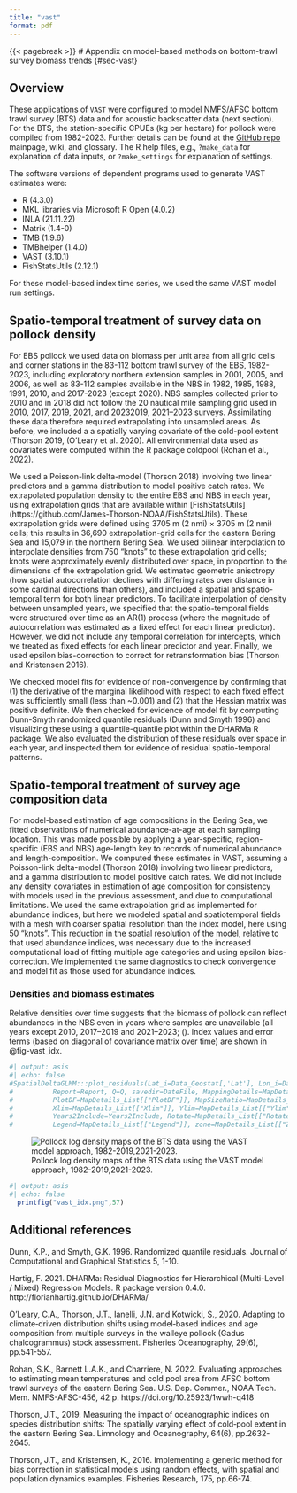 ```yaml
---
title: "vast"
format: pdf
---
```

{{< pagebreak >}}
# Appendix on model-based methods on bottom-trawl survey biomass trends {#sec-vast}

## Overview

These applications of `VAST` were configured to model 
NMFS/AFSC bottom trawl survey (BTS) data and for acoustic backscatter data (next section).
For the BTS, the station-specific CPUEs
(kg per hectare) for pollock were compiled from 1982-2023. Further details can
be found at the [GitHub repo](https://github.com/james- thorson/VAST/#description) 
mainpage, wiki, and glossary.  The R help files,
e.g., `?make_data` for explanation of data inputs, or `?make_settings` for
explanation of settings. 

The software versions of dependent programs used to generate VAST estimates were:   

* R (4.3.0)
* MKL libraries via Microsoft R Open (4.0.2)
* INLA (21.11.22)
* Matrix (1.4-0)
* TMB (1.9.6)
* TMBhelper (1.4.0) 
* VAST (3.10.1)
* FishStatsUtils (2.12.1) 

For these model-based index time series, we used the same VAST model run settings.

## Spatio-temporal treatment of survey data on pollock density

For EBS pollock we used data on biomass per unit area from all grid cells and corner stations in the 83-112 bottom trawl survey of the EBS, 1982-2023, including exploratory northern extension samples in 2001, 2005, and 2006, as well as 83-112 samples available in the NBS in 1982, 1985, 1988, 1991, 2010, and 2017-2023 (except 2020). NBS samples collected prior to 2010 and in 2018 did not follow the 20 nautical mile sampling grid used in 2010, 2017, 2019, 2021, and 20232019, 2021–2023 surveys. Assimilating these data therefore required extrapolating into unsampled areas. As before, we included a a spatially varying covariate of the cold-pool extent (Thorson 2019, (O’Leary et al. 2020). All environmental data used as covariates were computed within the R package coldpool (Rohan et al., 2022).

We used a Poisson-link delta-model (Thorson 2018) involving two linear predictors and a gamma
distribution to model positive catch rates. We extrapolated population density to the entire EBS
and NBS in each year, using extrapolation grids that are available within [FishStatsUtils] (https://github.com/James-Thorson-NOAA/FishStatsUtils). These extrapolation grids were defined using
3705 m (2 nmi) × 3705 m (2 nmi) cells; this results in 36,690 extrapolation-grid cells for the
eastern Bering Sea and 15,079 in the northern Bering Sea. We used bilinear interpolation to
interpolate densities from 750 “knots” to these extrapolation grid cells; knots were approximately
evenly distributed over space, in proportion to the dimensions of the extrapolation grid. We
estimated geometric anisotropy (how spatial autocorrelation declines with differing rates over
distance in some cardinal directions than others), and included a spatial and spatio-temporal term
for both linear predictors. To facilitate interpolation of density between unsampled years, we
specified that the spatio-temporal fields were structured over time as an AR(1) process (where the
magnitude of autocorrelation was estimated as a fixed effect for each linear predictor). However,
we did not include any temporal correlation for intercepts, which we treated as fixed effects for
each linear predictor and year. Finally, we used epsilon bias-correction to correct for
retransformation bias (Thorson and Kristensen 2016). 

We checked model fits for evidence of non-convergence by confirming that (1) the derivative of the
marginal likelihood with respect to each fixed effect was sufficiently small (less than ~0.001)
and (2) that the
Hessian matrix was positive definite.  We then checked for evidence of model fit by computing
Dunn-Smyth randomized quantile residuals (Dunn and Smyth 1996) and visualizing these using a
quantile-quantile plot within the DHARMa R package.  We also evaluated the distribution of these
residuals over space in each year, and inspected them for evidence of residual spatio-temporal
patterns.  

## Spatio-temporal treatment of survey age composition data

For model-based estimation of age
   compositions in the Bering Sea, we fitted observations of numerical abundance-at-age at each
   sampling location. This was made possible by applying a year-specific, region-specific (EBS and
   NBS) age-length key to records of numerical abundance and length-composition. We computed these
   estimates in VAST, assuming a Poisson-link delta-model (Thorson 2018) involving two linear
   predictors, and a gamma distribution to model positive catch rates. We did not include any
   density covariates in estimation of age composition for consistency with models used in the
   previous assessment, and due to computational limitations. We used the same extrapolation grid
   as implemented for abundance indices, but here we modeled spatial and spatiotemporal fields with
   a mesh with coarser spatial resolution than the index model, here using 50 “knots”. This
   reduction in the spatial resolution of the model, relative to that used abundance indices, was
   necessary due to the increased computational load of fitting multiple age categories and using
   epsilon bias-correction. We implemented the same diagnostics to check convergence and model fit
   as those used for abundance indices.  



<!--  
## Diagnostic plots from BTS work
### Encounter-probability component
One can check to ensure that observed encounter frequencies for either low or high
probability samples are within the 95% predictive interval for predicted
encounter probability (Fig. \ref{fig:encounter}. 
Diagnostics for positive-catch-rate component were evaluated using a standard Q-Q plot. 
Qualitatively, the fits to pollock data are reasonable (Figures \ref{fig:eq1} and \ref{fig:qq2}).

### Pearson residuals
Spatially the residual pattern can be evaluated over time. Results for pollock data shows that consistent positive or negative 
residuals accross or within years is limited for the encounter probability component of the model and 
for the positive catch rate component (Figures \ref{fig:pearson1} and \ref{fig:pearson2}, respectively).

-->
### Densities and biomass estimates

Relative densities over time suggests that the biomass of pollock can reflect
abundances in the NBS even in years where samples are unavailable (all years
except 2010, 2017--2019 and 2021--2023; (\cref{fig:density}). Index values and error terms
(based on diagonal of covariance matrix over time) are shown in @fig-vast_idx. 

<!-- \cref{fig:vast_idx} -->

```r
#| output: asis
#| echo: false
#SpatialDeltaGLMM:::plot_residuals(Lat_i=Data_Geostat[,'Lat'], Lon_i=Data_Geostat[,'Lon'], TmbData=TmbData, 
#          Report=Report, Q=Q, savedir=DateFile, MappingDetails=MapDetails_List[["MappingDetails"]], 
#          PlotDF=MapDetails_List[["PlotDF"]], MapSizeRatio=MapDetails_List[["MapSizeRatio"]], 
#          Xlim=MapDetails_List[["Xlim"]], Ylim=MapDetails_List[["Ylim"]], FileName=DateFile, Year_Set=Year_Set, 
#          Years2Include=Years2Include, Rotate=MapDetails_List[["Rotate"]], Cex=MapDetails_List[["Cex"]], 
#          Legend=MapDetails_List[["Legend"]], zone=MapDetails_List[["Zone"]], mar=c(0,0,2,0), oma=c(3.5,3.5,0,0), cex=1.8)
```

![ Pollock log density maps of the BTS data using the VAST model approach, 1982-2019,2021-2023. \label{fig:density}](doc/figs/Dens.png)

```r
#| output: asis
#| echo: false
  printfig("vast_idx.png",57)
```

## Additional references

Dunn, K.P., and Smyth, G.K. 1996. Randomized quantile residuals. Journal of Computational and Graphical Statistics 5, 1-10.

Hartig, F. 2021. DHARMa: Residual Diagnostics for Hierarchical (Multi-Level / Mixed) Regression Models. R package version 0.4.0. http://florianhartig.github.io/DHARMa/

O’Leary, C.A., Thorson, J.T., Ianelli, J.N. and Kotwicki, S., 2020. Adapting to climate‐driven distribution shifts using model‐based indices and age composition from multiple surveys in the walleye pollock (Gadus chalcogrammus) stock assessment. Fisheries Oceanography, 29(6), pp.541-557.

Rohan, S.K., Barnett L.A.K., and Charriere, N. 2022. Evaluating approaches to estimating mean temperatures and cold pool area from AFSC bottom trawl surveys of the eastern Bering Sea. U.S. Dep. Commer., NOAA Tech. Mem. NMFS-AFSC-456, 42 p. https://doi.org/10.25923/1wwh-q418

Thorson, J.T., 2019. Measuring the impact of oceanographic indices on species distribution shifts: The spatially varying effect of cold‐pool extent in the eastern Bering Sea. Limnology and Oceanography, 64(6), pp.2632-2645.

Thorson, J.T., and Kristensen, K., 2016. Implementing a generic method for bias correction in statistical models using random effects, with spatial and population dynamics examples. Fisheries Research, 175, pp.66-74.


